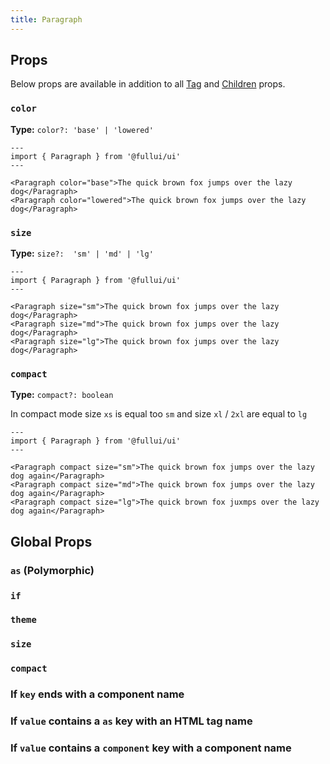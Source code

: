 ```yaml
---
title: Paragraph
---
```



## Props
Below props are available in addition to all [Tag](/foundation/tag) and [Children](/foundation/children) props.

### `color`
**Type:** `color?: 'base' | 'lowered'`
```astro live
---
import { Paragraph } from '@fullui/ui'
---

<Paragraph color="base">The quick brown fox jumps over the lazy dog</Paragraph>
<Paragraph color="lowered">The quick brown fox jumps over the lazy dog</Paragraph>
```

### `size`
**Type:** `size?:  'sm' | 'md' | 'lg'`
```astro live
---
import { Paragraph } from '@fullui/ui'
---

<Paragraph size="sm">The quick brown fox jumps over the lazy dog</Paragraph>
<Paragraph size="md">The quick brown fox jumps over the lazy dog</Paragraph>
<Paragraph size="lg">The quick brown fox jumps over the lazy dog</Paragraph>
```

### `compact`
**Type:** `compact?: boolean`

In compact mode size `xs` is equal too `sm` and size `xl` / `2xl` are equal to `lg`
```astro live
---
import { Paragraph } from '@fullui/ui'
---

<Paragraph compact size="sm">The quick brown fox jumps over the lazy dog again</Paragraph>
<Paragraph compact size="md">The quick brown fox jumps over the lazy dog again</Paragraph>
<Paragraph compact size="lg">The quick brown fox juxmps over the lazy dog again</Paragraph>
```

## Global Props
### `as` (Polymorphic)
<AsPolymorhpic />

### `if`
<IfAny />

### `theme`
<Theme />

### `size`
<Size />

### `compact`
<Compact />

### If `key` ends with a component name
<KeyComponentName />

### If `value` contains a `as` key with an HTML tag name
<ValueElementName />

### If `value` contains a `component` key with a component name
<ValueComponentName />